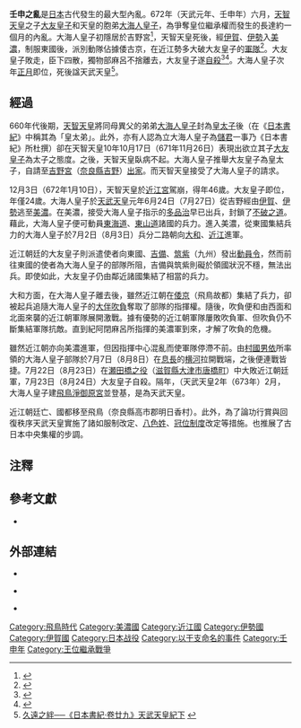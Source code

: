 {{japanese|japanese=壬申の乱|kana=じんしんのらん|romaji=Jinshin no ran}}
'''壬申之亂'''是[[日本|日本]]古代發生的最大型內亂。672年（天武元年、壬申年）六月，[[天智天皇|天智天皇]]之子[[大友皇子|大友皇子]]和天皇的胞弟[[大海人皇子|大海人皇子]]，為爭奪皇位繼承權而發生的長達約一個月的內亂。大海人皇子初隱居於吉野宮<ref>{{Cite web |url=http://miko.org/~uraki/kuon/furu/text/syoki/syoki27_2.htm#sk27_09 |title=久遠之絆──《日本書紀‧卷廿七》天智天皇紀──天皇御崩與大海人皇子出家 |access-date=2009-03-06 |archive-date=2014-05-28 |archive-url=https://web.archive.org/web/20140528053342/http://miko.org/~uraki/kuon/furu/text/syoki/syoki27_2.htm#sk27_09 }}</ref>，天智天皇死後，經[[伊賀國|伊賀]]、[[伊勢國|伊勢]]入[[美濃國|美濃]]，制服東國後，派別動隊佔據倭古京，在近江勢多大破大友皇子的[[軍隊|軍隊]]<ref>{{Cite web |url=http://miko.org/~uraki/kuon/furu/text/syoki/syoki28_1.htm |title=久遠之絆──《日本書紀‧卷廿八》天武天皇紀上 |access-date=2009-03-06 |archive-date=2014-05-27 |archive-url=https://web.archive.org/web/20140527220702/http://miko.org/~uraki/kuon/furu/text/syoki/syoki28_1.htm }}</ref>。大友皇子敗走，臣下四散，獨物部麻呂不捨離去，大友皇子遂[[自殺|自殺]]<ref>{{Cite web |url=http://miko.org/~uraki/kuon/furu/text/syoki/syoki28_2.htm#sk28_08 |title=久遠之絆──《日本書紀‧卷廿八》天武天皇紀上──近江會戰與大友皇子自縊 |access-date=2009-03-06 |archive-date=2014-05-28 |archive-url=https://web.archive.org/web/20140528052627/http://miko.org/~uraki/kuon/furu/text/syoki/syoki28_2.htm#sk28_08 }}</ref><ref>{{Cite web |url=http://miko.org/~uraki/kuon/furu/text/dainihonsi/dns111.htm#07 |title=久遠之絆──《大日本史‧卷一一一》石上麻呂。 物部麻呂後改姓石上。 |access-date=2009-03-06 |archive-date=2019-11-05 |archive-url=https://web.archive.org/web/20191105162956/https://miko.org/~uraki/kuon/furu/text/dainihonsi/dns111.htm#07 }}</ref>。大海人皇子次年[[正月|正月]]即位，死後諡天武天皇<ref>[http://miko.org/~uraki/kuon/furu/text/syoki/syoki29_1.htm 久遠之絆──《日本書紀‧卷廿九》天武天皇紀下] {{webarchive|url=https://web.archive.org/web/20090223091745/http://miko.org/~uraki/kuon/furu/text/syoki/syoki29_1.htm |date=2009-02-23 }}</ref>。

== 經過 ==
660年代後期，[[天智天皇|天智天皇]]將同母異父的弟弟[[大海人皇子|大海人皇子]]封為[[皇太子|皇太子]]後（在《[[日本書紀|日本書紀]]》中稱其為「皇太弟」。此外，亦有人認為立大海人皇子為[[儲君|儲君]]一事乃《日本書紀》所杜撰）卻在天智天皇10年10月17日（671年11月26日）表現出欲立其子[[大友皇子|大友皇子]]為太子之態度。之後，天智天皇臥病不起。大海人皇子推舉大友皇子為皇太子，自請至[[吉野宮|吉野宮]]（[[奈良縣|奈良縣]][[吉野|吉野]]）[[出家|出家]]。而天智天皇接受了大海人皇子的請求。

12月3日（672年1月10日），天智天皇於[[近江宮|近江宮]]駕崩，得年46歲。大友皇子即位，年僅24歲。大海人皇子於[[天武天皇|天武天皇]]元年6月24日（7月27日）從吉野經由[[伊賀國|伊賀]]、[[伊勢國|伊勢]]逃至[[美濃國|美濃]]。在美濃，接受大海人皇子指示的[[多品治|多品治]]早已出兵，封鎖了[[不破之道|不破之道]]。藉此，大海人皇子便可動員[[東海道|東海道]]、[[東山道|東山道]]諸國的兵力。進入美濃，從東國集結兵力的大海人皇子於7月2日（8月3日）兵分二路朝向[[大和國|大和]]、[[近江國|近江]]進軍。

近江朝廷的大友皇子則派遣使者向東國、[[吉備|吉備]]、[[筑紫|筑紫]]（九州）發出[[動員令|動員令]]，然而前往東國的使者為大海人皇子的部隊所阻，吉備與筑紫則礙於領國狀況不穩，無法出兵。即使如此，大友皇子仍由鄰近諸國集結了相當的兵力。

大和方面，在大海人皇子離去後，雖然近江朝在[[倭京|倭京]]（飛鳥故都）集結了兵力，卻被起兵追隨大海人皇子的[[大伴吹負|大伴吹負]]奪取了部隊的指揮權。隨後，吹負便和由西面和北面來襲的近江朝軍隊展開激戰。據有優勢的近江朝軍隊屢敗吹負軍、但吹負仍不斷集結軍隊抗敵。直到紀阿閉麻呂所指揮的美濃軍到來，才解了吹負的危機。

雖然近江朝亦向美濃進軍，但因指揮中心混亂而使軍隊停滯不前。由[[村國男依|村國男依]]所率領的大海人皇子部隊於7月7日（8月8日）在[[息長|息長]]的[[横河|横河]]拉開戰端，之後便連戰皆捷。7月22日（8月23日）在[[瀬田橋之役|瀬田橋之役]]（[[滋賀縣|滋賀縣]][[大津市|大津市]][[唐橋町|唐橋町]]）中大敗近江朝廷軍，7月23日（8月24日）大友皇子自殺。隔年，（天武天皇2年（673年）2月，大海人皇子建[[飛鳥淨御原宮|飛鳥淨御原宮]]並登基，是為天武天皇。

近江朝廷亡、國都移至飛鳥（奈良縣高市郡明日香村）。此外，為了論功行賞與回復秩序天武天皇實施了諸如服制改定、[[八色姓|八色姓]]、[[冠位制度|冠位制度]]改定等措施。也推展了古日本中央集權的步調。

== 注釋 ==
{{reflist|2}}

== 參考文獻 ==
<div class="references-small">
*{{cite book|title=《[[日本書紀|日本書紀]]》|author=[[舍人親王|舍人親王]]|language=zh}}

</div>

== 外部連結 ==
* {{ja}}{{cite web|url=http://miko.org/~uraki/kuon/furu/text/syoki/syokitop.htm|title=久遠之絆──《日本書紀》|access-date=2009-03-06|archive-date=2021-02-10|archive-url=https://web.archive.org/web/20210210004829/https://miko.org/~uraki/kuon/furu/text/syoki/syokitop.htm}}
* {{zh}}{{cite web|url=http://miko.org/~uraki/kuon/furu/text/waka/kaifuu/kaifuusou.htm|title=久遠之絆──《懷風藻》|access-date=2009-03-06|archive-date=2020-11-28|archive-url=https://web.archive.org/web/20201128014020/http://miko.org/~uraki/kuon/furu/text/waka/kaifuu/kaifuusou.htm}} {{cite web|url=http://miko.org/~uraki/kuon/furu/text/waka/kaifuu/kaifuu01.htm#ootomo|title=大友皇子傳|access-date=2009-03-06|archive-date=2019-11-06|archive-url=https://web.archive.org/web/20191106161032/https://miko.org/~uraki/kuon/furu/text/waka/kaifuu/kaifuu01.htm#ootomo}}
* {{zh}}{{cite web|url=http://miko.org/~uraki/kuon/furu/text/dainihonsi/dainihon.htm|title=久遠之絆──《大日本史》|access-date=2009-03-06|archive-url=https://web.archive.org/web/20090126125214/http://miko.org/~uraki/kuon/furu/text/dainihonsi/dainihon.htm|archive-date=2009-01-26|dead-url=yes}}{{cite web|url=http://miko.org/~uraki/kuon/furu/text/dainihonsi/dns111.htm#07|title=（石上麻呂傳）|access-date=2009-03-06|archive-date=2019-11-05|archive-url=https://web.archive.org/web/20191105162956/https://miko.org/~uraki/kuon/furu/text/dainihonsi/dns111.htm#07}}{{cite web|url=http://miko.org/~uraki/kuon/furu/text/dainihonsi/dns112.htm|title=（壬申群雄傳）|access-date=2009-03-06|archive-date=2019-11-05|archive-url=https://web.archive.org/web/20191105131845/https://miko.org/~uraki/kuon/furu/text/dainihonsi/dns112.htm}}

{{Authority control}}
[[Category:飛鳥時代|Category:飛鳥時代]]
[[Category:美濃國|Category:美濃國]]
[[Category:近江國|Category:近江國]]
[[Category:伊勢國|Category:伊勢國]]
[[Category:伊賀國|Category:伊賀國]]
[[Category:日本战役|Category:日本战役]]
[[Category:以干支命名的事件|Category:以干支命名的事件]]
[[Category:壬申年|Category:壬申年]]
[[Category:王位繼承戰爭|Category:王位繼承戰爭]]
